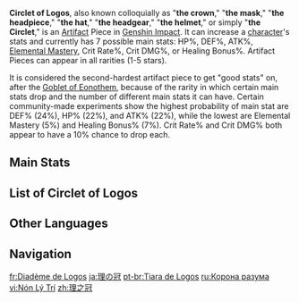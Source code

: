 {{Terminology Infobox
|image        = Icon Circlet of Logos.png
|type         = Artifact Pieces
}}
'''Circlet of Logos''', also known colloquially as "'''the crown'''," "'''the mask'''," "'''the headpiece'''," "'''the hat'''," "'''the headgear'''," "'''the helmet'''," or simply "'''the Circlet'''," is an [[Artifact]] Piece in [[Genshin Impact]]. It can increase a [[character]]'s stats and currently has 7 possible main stats: HP%, DEF%, ATK%, [[Elemental Mastery]], Crit Rate%, Crit DMG%, or Healing Bonus%. Artifact Pieces can appear in all rarities (1-5 stars).

It is considered the second-hardest artifact piece to get "good stats" on, after the [[Goblet of Eonothem]], because of the rarity in which certain main stats drop and the number of different main stats it can have. Certain community-made experiments show the highest probability of main stat are DEF% (24%), HP% (22%), and ATK% (22%), while the lowest are Elemental Mastery (5%) and Healing Bonus% (7%). Crit Rate% and Crit DMG% both appear to have a 10% chance to drop each.

==Main Stats==
{{Artifact Main Stats|plume=hide|flower=hide|sands=hide|goblet=hide|collapse_circlet=false}}

==List of Circlet of Logos==
{{Artifact List|circlet}}

==Other Languages==
{{Other Languages
|en      = Circlet of Logos
|zhs     = 理之冠
|zhs_rm  = Lǐ zhī Guān
|zht     = 理之冠
|zht_rm  = Lǐ zhī Guān
|zh_tl   = Crown of Reason
|ja      = 理の冠
|ja_rm   = Ri no Kanmuri
|ja_tl   = Crown of Reason
|ko      = 이성의 왕관
|ko_rm   = Iseong-ui Wanggwan
|ko_tl   = Crown of Reason
|es      = Tiara de Logos
|es_tl   = Tiara of Logos
|fr      = Diadème de Logos
|fr_tl   = Diadem of Logos
|ru      = Корона разума
|ru_tl   = Crown of Reason
|th      = Circlet of Logos
|vi      = Nón Lý Trí
|vi_tl   = 
|de      = Haarreif der Vernunft
|de_tl   = Circlet of Sanity
|id      = Circlet of Logos
|pt      = Tiara de Logos
|pt_tl   = 
|tr      = Logos Tacı
|tr_tl   = 
|it      = Corona della ragione
|it_tl   = Crown of Reason
}}

==Navigation==
{{Artifact Navbox}}

[[fr:Diadème de Logos]]
[[ja:理の冠]]
[[pt-br:Tiara de Logos]]
[[ru:Корона разума]]
[[vi:Nón Lý Trí]]
[[zh:理之冠]]
